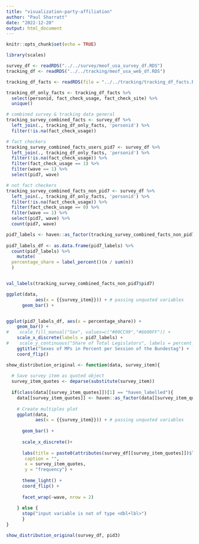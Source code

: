 ```yaml
---
title: "visualization-party-affiliation"
author: "Paul Sharratt"
date: "2022-12-20"
output: html_document
---
```


```r
knitr::opts_chunk$set(echo = TRUE)

library(scales)
```

```r

survey_df <- readRDS("../../survey/meof_usa_survey_df.RDS")
tracking_df <- readRDS("../../tracking/meof_usa_web_df.RDS")

tracking_df_facts <- readRDS(file = "../../tracking/tracking_df_facts.RDS")

tracking_df_only_facts <- tracking_df_facts %>%
  select(personid, fact_check_usage, fact_check_site) %>%
  unique()

# combined survey & tracking data general
tracking_survey_combined_facts <- survey_df %>%
  left_join(., tracking_df_only_facts, 'personid') %>%
  filter(!is.na(fact_check_usage))

# fact checkers
tracking_survey_combined_facts_users_pid7 <- survey_df %>%
  left_join(., tracking_df_only_facts, 'personid') %>%
  filter(!is.na(fact_check_usage)) %>%
  filter(fact_check_usage == 1) %>%
  filter(wave == 1) %>%
  select(pid7, wave)

# not fact checkers
tracking_survey_combined_facts_non_pid7 <- survey_df %>%
  left_join(., tracking_df_only_facts, 'personid') %>%
  filter(!is.na(fact_check_usage)) %>%
  filter(fact_check_usage == 0) %>%
  filter(wave == 1) %>%
  select(pid7, wave) %>%
  count(pid7, wave)

```


```r
pid7_labels <- haven::as_factor(tracking_survey_combined_facts_non_pid7$pid7)
              
pid7_labels_df <- as.data.frame(pid7_labels) %>%
  count(pid7_labels) %>%
    mutate(
  percentage_share = label_percent()(n / sum(n))
  )


val_labels(tracking_survey_combined_facts_non_pid7$pid7)


```

```r

ggplot(data,
           aes(x = {{survey_item}})) + # passing unquoted variables
      geom_bar() +


ggplot(pid7_labels_df, aes(x = percentage_share)) + 
    geom_bar() +
#    scale_fill_manual("Sex", values=c("#00CC99","#6600FF")) +
    scale_x_discrete(labels = pid7_labels) +
#    scale_y_continuous("Share of Total Legislators", labels = percent_format(scale = 100)) +
    ggtitle("Sexes of MPs in Percent per Session of the Bundestag") +
    coord_flip()


```

```r

show_distribution_original <- function(data, survey_item){
  
  # Save survey item as quoted object
  survey_item_quotes <- deparse(substitute(survey_item))
  
  if(class(data[[survey_item_quotes]])[1] == "haven_labelled"){
    data[[survey_item_quotes]] <- haven::as_factor(data[[survey_item_quotes]])
    
    # Create multiples plot
    ggplot(data,
           aes(x = {{survey_item}})) + # passing unquoted variables
      
      geom_bar() +
      
      scale_x_discrete()+
      
      labs(title = paste0(attributes(survey_df[[survey_item_quotes]])$label),
       caption = "",
       x = survey_item_quotes,
       y = "frequency") +
      
      theme_light() +
      coord_flip() +
      
      facet_wrap(~wave, nrow = 2)
    
    } else {
      stop("input variable is not of type <dbl+lbl>")
      }
}

show_distribution_original(survey_df, pid3)

```

